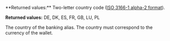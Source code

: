 <ResponseField name="Country" type="string">     
**Returned values:** Two-letter country code (<a href="/api-reference/overview/data-formats" target="_blank">ISO 3166-1 alpha-2 format</a>).

**Returned values:** DE, DK, ES, FR, GB, LU, PL

The country of the banking alias. The country must correspond to the currency of the wallet.
</ResponseField>